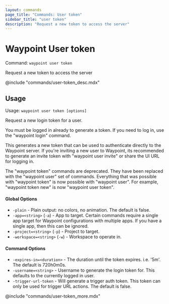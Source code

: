 ```yaml
---
layout: commands
page_title: "Commands: User token"
sidebar_title: "user token"
description: "Request a new token to access the server"
---
```


# Waypoint User token

Command: `waypoint user token`

Request a new token to access the server

@include "commands/user-token_desc.mdx"

## Usage

Usage: `waypoint user token [options]`


  Request a new login token for a user.

  You must be logged in already to generate a token. If you need to
  log in, use the "waypoint login" command.

  This generates a new token that can be used to authenticate directly
  to the Waypoint server. If you're inviting a new user to Waypoint,
  its recommended to generate an invite token with "waypoint user invite"
  or share the UI URL for logging in.

The "waypoint token" commands are deprecated. They have been replaced with
the "waypoint user" set of commands. Everything that was possible with
"waypoint token" is now possible with "waypoint user". For example,
"waypoint token new" is now "waypoint user token".

#### Global Options

- `-plain` - Plain output: no colors, no animation. The default is false.
- `-app=<string>` (`-a`) - App to target. Certain commands require a single app target for Waypoint configurations with multiple apps. If you have a single app, then this can be ignored.
- `-project=<string>` (`-p`) - Project to target.
- `-workspace=<string>` (`-w`) - Workspace to operate in.

#### Command Options

- `-expires-in=<duration>` - The duration until the token expires. i.e. '5m'. The default is 720h0m0s.
- `-username=<string>` - Username to generate the login token for. This defaults to the currently logged in user.
- `-trigger-url-token` - Will generate a trigger auth token. This token can only be used for trigger URL actions. The default is false.

@include "commands/user-token_more.mdx"
